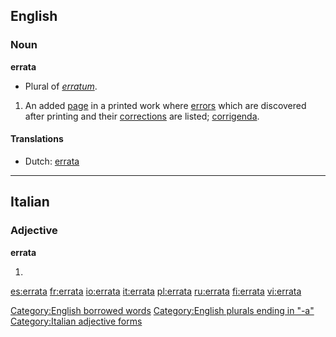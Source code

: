 ==English==

===Noun===
'''errata'''
* Plural of ''[[erratum]]''.
# An added [[page]] in a printed work where [[error]]s which are discovered after printing and their [[correction]]s are listed; [[corrigenda]].

==== Translations ====
*Dutch: [[errata#Dutch|errata]]

[[Category:English borrowed words]]
[[Category:English plurals ending in "-a"]]
----

==Italian==
===Adjective===
'''errata''' {{s}}
# {{feminine of|errato#Adjective|errato}}

[[Category:Italian adjective forms]]

[[es:errata]]
[[fr:errata]]
[[io:errata]]
[[it:errata]]
[[pl:errata]]
[[ru:errata]]
[[fi:errata]]
[[vi:errata]]